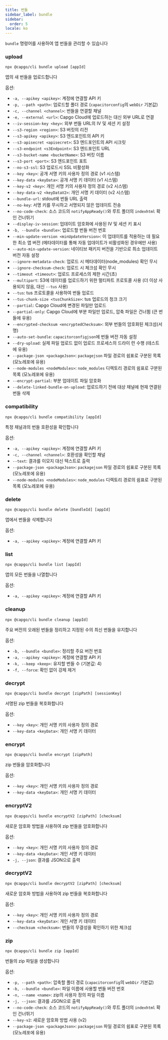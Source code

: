 ```yaml
---
title: 번들
sidebar_label: bundle
sidebar:
  order: 5
locale: ko
---
```


`bundle` 명령어를 사용하여 앱 번들을 관리할 수 있습니다

### upload

`npx @capgo/cli bundle upload [appId]`

앱의 새 번들을 업로드합니다

옵션:

- `-a, --apikey <apikey>`: 계정에 연결할 API 키
- `-p, --path <path>`: 업로드할 폴더 경로 (`capacitorconfig`의 `webDir` 기본값)
- `-c, --channel <channel>`: 번들을 연결할 채널
- `-e, --external <url>`: Capgo Cloud에 업로드하는 대신 외부 URL로 연결
- `--iv-session-key <key>`: 외부 번들 URL의 IV 및 세션 키 설정
- `--s3-region <region>`: S3 버킷의 리전
- `--s3-apikey <apikey>`: S3 엔드포인트의 API 키
- `--s3-apisecret <apisecret>`: S3 엔드포인트의 API 시크릿
- `--s3-endpoint <s3Endpoint>`: S3 엔드포인트 URL
- `--s3-bucket-name <bucketName>`: S3 버킷 이름
- `--s3-port <port>`: S3 엔드포인트 포트
- `--no-s3-ssl`: S3 업로드시 SSL 비활성화
- `--key <key>`: 공개 서명 키의 사용자 정의 경로 (v1 시스템)
- `--key-data <keyData>`: 공개 서명 키 데이터 (v1 시스템)
- `--key-v2 <key>`: 개인 서명 키의 사용자 정의 경로 (v2 시스템)
- `--key-data-v2 <keyDataV2>`: 개인 서명 키 데이터 (v2 시스템)
- `--bundle-url`: stdout에 번들 URL 출력
- `--no-key`: 서명 키를 무시하고 서명되지 않은 업데이트 전송
- `--no-code-check`: 소스 코드의 `notifyAppReady()`와 루트 폴더의 `indexhtml` 확인 건너뛰기
- `--display-iv-session`: 업데이트 암호화에 사용된 IV 및 세션 키 표시
- `-b, --bundle <bundle>`: 업로드할 번들 버전 번호
- `--min-update-version <minUpdateVersion>`: 이 업데이트를 적용하는 데 필요한 최소 앱 버전 (메타데이터를 통해 자동 업데이트가 비활성화된 경우에만 사용)
- `--auto-min-update-version`: 네이티브 패키지 버전을 기반으로 최소 업데이트 버전 자동 설정
- `--ignore-metadata-check`: 업로드 시 메타데이터(node_modules) 확인 무시
- `--ignore-checksum-check`: 업로드 시 체크섬 확인 무시
- `--timeout <timeout>`: 업로드 프로세스의 제한 시간(초)
- `--multipart`: S3에 데이터를 업로드하기 위한 멀티파트 프로토콜 사용 (더 이상 사용되지 않음, 대신 `--tus` 사용)
- `--tus`: tus 프로토콜을 사용하여 번들 업로드
- `--tus-chunk-size <tusChunkSize>`: tus 업로드의 청크 크기
- `--partial`: Capgo Cloud에 변경된 파일만 업로드
- `--partial-only`: Capgo Cloud에 부분 파일만 업로드, 압축 파일은 건너뜀 (큰 번들에 유용)
- `--encrypted-checksum <encryptedChecksum>`: 외부 번들의 암호화된 체크섬(서명)
- `--auto-set-bundle`: `capacitorconfigjson`에 번들 버전 자동 설정
- `--dry-upload`: 실제 파일 업로드 없이 업로드 프로세스의 드라이 런 수행 (테스트에 유용)
- `--package-json <packageJson>`: `packagejson` 파일 경로의 쉼표로 구분된 목록 (모노레포에 유용)
- `--node-modules <nodeModules>`: `node_modules` 디렉토리 경로의 쉼표로 구분된 목록 (모노레포에 유용)
- `--encrypt-partial`: 부분 업데이트 파일 암호화
- `--delete-linked-bundle-on-upload`: 업로드하기 전에 대상 채널에 현재 연결된 번들 삭제

### compatibility

`npx @capgo/cli bundle compatibility [appId]`

특정 채널과의 번들 호환성을 확인합니다

옵션:

- `-a, --apikey <apikey>`: 계정에 연결할 API 키
- `-c, --channel <channel>`: 호환성을 확인할 채널
- `--text`: 결과를 이모지 대신 텍스트로 출력
- `--package-json <packageJson>`: `packagejson` 파일 경로의 쉼표로 구분된 목록 (모노레포에 유용)
- `--node-modules <nodeModules>`: `node_modules` 디렉토리 경로의 쉼표로 구분된 목록 (모노레포에 유용)

### delete

`npx @capgo/cli bundle delete [bundleId] [appId]`

앱에서 번들을 삭제합니다

옵션:

- `-a, --apikey <apikey>`: 계정에 연결할 API 키

### list

`npx @capgo/cli bundle list [appId]`

앱의 모든 번들을 나열합니다

옵션:

- `-a, --apikey <apikey>`: 계정에 연결할 API 키

### cleanup

`npx @capgo/cli bundle cleanup [appId]`

주요 버전의 오래된 번들을 정리하고 지정된 수의 최신 번들을 유지합니다

옵션:

- `-b, --bundle <bundle>`: 정리할 주요 버전 번호
- `-a, --apikey <apikey>`: 계정에 연결할 API 키
- `-k, --keep <keep>`: 유지할 번들 수 (기본값: 4)
- `-f, --force`: 확인 없이 강제 제거

### decrypt

`npx @capgo/cli bundle decrypt [zipPath] [sessionKey]`

서명된 zip 번들을 복호화합니다

옵션:

- `--key <key>`: 개인 서명 키의 사용자 정의 경로
- `--key-data <keyData>`: 개인 서명 키 데이터

### encrypt

`npx @capgo/cli bundle encrypt [zipPath]`

zip 번들을 암호화합니다

옵션:

- `--key <key>`: 개인 서명 키의 사용자 정의 경로
- `--key-data <keyData>`: 개인 서명 키 데이터

### encryptV2

`npx @capgo/cli bundle encryptV2 [zipPath] [checksum]`

새로운 암호화 방법을 사용하여 zip 번들을 암호화합니다

옵션:

- `--key <key>`: 개인 서명 키의 사용자 정의 경로
- `--key-data <keyData>`: 개인 서명 키 데이터
- `-j, --json`: 결과를 JSON으로 출력

### decryptV2

`npx @capgo/cli bundle decryptV2 [zipPath] [checksum]`

새로운 암호화 방법을 사용하여 zip 번들을 복호화합니다

옵션:

- `--key <key>`: 개인 서명 키의 사용자 정의 경로
- `--key-data <keyData>`: 개인 서명 키 데이터
- `--checksum <checksum>`: 번들의 무결성을 확인하기 위한 체크섬

### zip

`npx @capgo/cli bundle zip [appId]`

번들의 zip 파일을 생성합니다

옵션:

- `-p, --path <path>`: 압축할 폴더 경로 (`capacitorconfig`의 `webDir` 기본값)
- `-b, --bundle <bundle>`: 파일 이름에 사용할 번들 버전 번호
- `-n, --name <name>`: zip의 사용자 정의 파일 이름
- `-j, --json`: 결과를 JSON으로 출력
- `--no-code-check`: 소스 코드의 `notifyAppReady()`와 루트 폴더의 `indexhtml` 확인 건너뛰기
- `--key-v2`: 새로운 암호화 방법 사용 (v2)
- `--package-json <packageJson>`: `packagejson` 파일 경로의 쉼표로 구분된 목록 (모노레포에 유용)